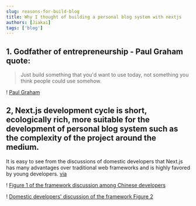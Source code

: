 ```yaml
---
slug: reasons-for-build-blog
title: Why I thought of building a personal blog system with nextjs
authors: [Jiakai]
tags: ['blog']
---
```


## 1. Godfather of entrepreneurship - Paul Graham quote:

> Just build something that you'd want to use today, not something you think people could use somehow.

! [Paul Graham](https://vip2.loli.io/2023/03/16/1YKIaWNJcdHpVEb.webp)

## 2, Next.js development cycle is short, ecologically rich, more suitable for the development of personal blog system such as the complexity of the project around the medium.
It is easy to see from the discussions of domestic developers that Next.js has many advantages over traditional web frameworks and is highly favored by young developers. [via](https://twitter.com/laixintao/status/1615693915734302720)

! [Figure 1 of the framework discussion among Chinese developers](https://vip2.loli.io/2023/04/01/q5aNo2DMG8CTcer.webp)

! [Domestic developers' discussion of the framework Figure 2](https://vip2.loli.io/2023/04/01/APzxhcRn2lQvLT9.webp)